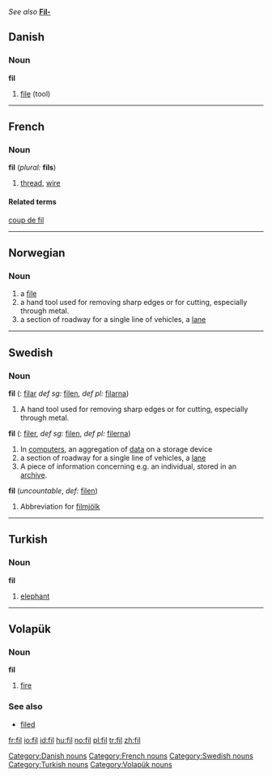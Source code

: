 ''See also'' '''[[Fil-]]'''

==Danish==
===Noun===
'''fil'''

# [[file]] (tool)

[[Category:Danish nouns]]


----

==French==
===Noun===
'''fil''' {{m}} (''plural:'' '''fils''')
# [[thread]], [[wire]]
====Related terms====
[[coup de fil]]


----

==Norwegian==
===Noun===
{{no-noun-c|fil}}
#a [[file]]
#a hand tool used for removing sharp edges or for cutting, especially through metal.
#a section of roadway for a single line of vehicles, a [[lane]]


----

==Swedish==
===Noun===
'''fil''' ({{p}}: [[filar]] ''def sg:'' [[filen]], ''def pl:'' [[filarna]])
# A hand tool used for removing sharp edges or for cutting, especially through metal.

'''fil''' ({{p}}: [[filer]], ''def sg:'' [[filen]], ''def pl:'' [[filerna]])
# In [[computers]], an aggregation of [[data]] on a storage device
# a section of roadway for a single line of vehicles, a [[lane]]
# A piece of information concerning e.g. an individual, stored in an [[archive]].

'''fil''' (''uncountable'', ''def:'' [[filen]])
# Abbreviation for [[filmjölk]]


----

==Turkish==
===Noun===
'''fil'''
# [[elephant]]


----

==Volapük==
===Noun===
'''fil'''

# [[fire]]

===See also===
*[[filed]]

[[Category:French nouns]]
[[Category:Swedish nouns]]
[[Category:Turkish nouns]]
[[Category:Volapük nouns]]

[[fr:fil]]
[[io:fil]]
[[id:fil]]
[[hu:fil]]
[[no:fil]]
[[pl:fil]]
[[tr:fil]]
[[zh:fil]]